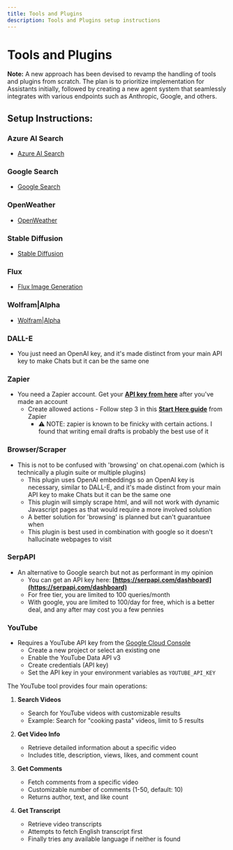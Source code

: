 ```yaml
---
title: Tools and Plugins
description: Tools and Plugins setup instructions
---
```


# Tools and Plugins

**Note:** A new approach has been devised to revamp the handling of tools and plugins from scratch. The plan is to prioritize implementation for Assistants initially, followed by creating a new agent system that seamlessly integrates with various endpoints such as Anthropic, Google, and others.

## Setup Instructions:

### Azure AI Search
- [Azure AI Search](/docs/configuration/tools/azure_ai_search)

### Google Search
- [Google Search](/docs/configuration/tools/google_search)

### OpenWeather
- [OpenWeather](/docs/configuration/tools/openweather)

### Stable Diffusion
- [Stable Diffusion](/docs/features/image_gen#3--stable-diffusion-local)

### Flux
- [Flux Image Generation](/docs/features/image_gen#4--flux)

### Wolfram|Alpha
- [Wolfram|Alpha](/docs/configuration/tools/wolfram)

### DALL-E
- You just need an OpenAI key, and it's made distinct from your main API key to make Chats but it can be the same one

### Zapier
- You need a Zapier account. Get your **[API key from here](https://nla.zapier.com/credentials/)** after you've made an account
  - Create allowed actions - Follow step 3 in this **[Start Here guide](https://nla.zapier.com/start/)** from Zapier
    - ⚠️ NOTE: zapier is known to be finicky with certain actions. I found that writing email drafts is probably the best use of it

### Browser/Scraper
- This is not to be confused with 'browsing' on chat.openai.com (which is technically a plugin suite or multiple plugins)
  - This plugin uses OpenAI embeddings so an OpenAI key is necessary, similar to DALL-E, and it's made distinct from your main API key to make Chats but it can be the same one
  - This plugin will simply scrape html, and will not work with dynamic Javascript pages as that would require a more involved solution
  - A better solution for 'browsing' is planned but can't guarantuee when
  - This plugin is best used in combination with google so it doesn't hallucinate webpages to visit

### SerpAPI
- An alternative to Google search but not as performant in my opinion
  - You can get an API key here: **[https://serpapi.com/dashboard](https://serpapi.com/dashboard)**
  - For free tier, you are limited to 100 queries/month
  - With google, you are limited to 100/day for free, which is a better deal, and any after may cost you a few pennies

### YouTube
- Requires a YouTube API key from the [Google Cloud Console](https://console.cloud.google.com/)
  - Create a new project or select an existing one
  - Enable the YouTube Data API v3
  - Create credentials (API key)
  - Set the API key in your environment variables as `YOUTUBE_API_KEY`

The YouTube tool provides four main operations:

1. **Search Videos**
   - Search for YouTube videos with customizable results
   - Example: Search for "cooking pasta" videos, limit to 5 results

2. **Get Video Info**
   - Retrieve detailed information about a specific video
   - Includes title, description, views, likes, and comment count

3. **Get Comments**
   - Fetch comments from a specific video
   - Customizable number of comments (1-50, default: 10)
   - Returns author, text, and like count

4. **Get Transcript**
   - Retrieve video transcripts
   - Attempts to fetch English transcript first
   - Finally tries any available language if neither is found


